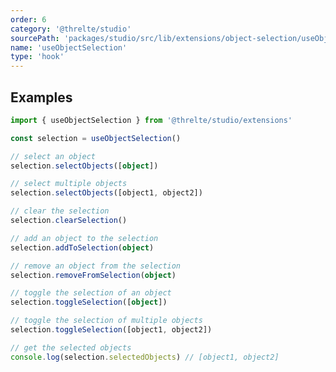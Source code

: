 ```yaml
---
order: 6
category: '@threlte/studio'
sourcePath: 'packages/studio/src/lib/extensions/object-selection/useObjectSelection.svelte.ts'
name: 'useObjectSelection'
type: 'hook'
---
```


## Examples

```ts
import { useObjectSelection } from '@threlte/studio/extensions'

const selection = useObjectSelection()

// select an object
selection.selectObjects([object])

// select multiple objects
selection.selectObjects([object1, object2])

// clear the selection
selection.clearSelection()

// add an object to the selection
selection.addToSelection(object)

// remove an object from the selection
selection.removeFromSelection(object)

// toggle the selection of an object
selection.toggleSelection([object])

// toggle the selection of multiple objects
selection.toggleSelection([object1, object2])

// get the selected objects
console.log(selection.selectedObjects) // [object1, object2]
```
